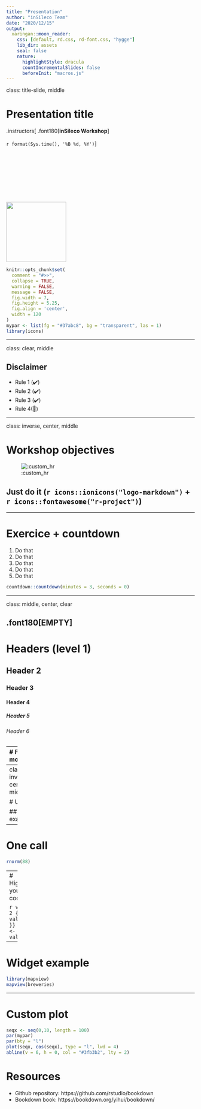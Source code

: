 ```yaml
---
title: "Presentation"
author: "inSileco Team"
date: "2020/12/15"
output:
  xaringan::moon_reader:
    css: [default, rd.css, rd-font.css, "hygge"]
    lib_dir: assets
    seal: false
    nature:
      highlightStyle: dracula
      countIncrementalSlides: false
      beforeInit: "macros.js"
---
```



class: title-slide, middle


# Presentation title 

.instructors[
  .font180[**inSileco Workshop**]
  <br><br>
  `r format(Sys.time(), '%B %d, %Y')`
]

<br><br><br><br><br><br><br>

<img src="img/logoW.png" width="160px"></img>



```r
knitr::opts_chunk$set(
  comment = "#>>",
  collapse = TRUE,
  warning = FALSE,
  message = FALSE,
  fig.width = 7,
  fig.height = 5.25,
  fig.align = 'center',
  width = 120
)
mypar <- list(fg = "#37abc8", bg = "transparent", las = 1)
library(icons)
```

---

class: clear, middle

## Disclaimer

- Rule 1 (✔️)
- Rule 2 (✔️)
- Rule 3 (✔️)
- Rule 4(🧙)


---

class: inverse, center, middle

# Workshop objectives

![:custom_hr]()

## Just do it (`r icons::ionicons("logo-markdown")` + `r icons::fontawesome("r-project")`)



---

# Exercice + countdown

1. Do that 
2. Do that 
3. Do that 
4. Do that 
5. Do that 

```r
countdown::countdown(minutes = 3, seconds = 0)
```

---

class: middle, center, clear


.font180[EMPTY]
---

# Headers (level 1)

## Header 2

### Header 3

#### Header 4

##### Header 5

###### Header 6


---
# Format more

.pull-left[

#### Classes

normal size ( $\LaTeX$-friendly terms)

`.huge[huge]` &nbsp; .huge[huge]

`.Large[Large]` &nbsp; .Large[Large]

`.large[large]` &nbsp; .large[large]

`.small[small]` &nbsp; .small[small]

`.tiny[tiny]` &nbsp; .tiny[tiny]

`.sotiny[sotiny]` &nbsp; .sotiny[sotiny]

`.font120[font 120%]` &nbsp; .font120[font 120%]

]


.pull-right[

#### Special class

- `.alert[alert]` .alert[alert]

- `.comment[comment]` .comment[comment]

#### Use remarkjs's macros

- `![:scale 40%](path/to/img.png)` to scale an image

- `![:addlogo 8%]()` &nbsp; ![:addlogo 8%]()

]

???
Macros are easy to create


---
class: inverse, center, middle

# Use R!

## Few examples

---
# One call

```r
rnorm(88)
```

---
# Highlight your code


```r
val <- 2
{{ val*val }}
val2 <- 5
{{ val2 }}
```

---

# Widget example

```r
library(mapview)
mapview(breweries)
```

---
# Custom plot 

```r
seqx <- seq(0,10, length = 100)
par(mypar)
par(bty = "l")
plot(seqx, cos(seqx), type = "l", lwd = 4)
abline(v = 6, h = 0, col = "#3fb3b2", lty = 2)
```


# Resources

- Github repository: https://github.com/rstudio/bookdown
- Bookdown book: https://bookdown.org/yihui/bookdown/

